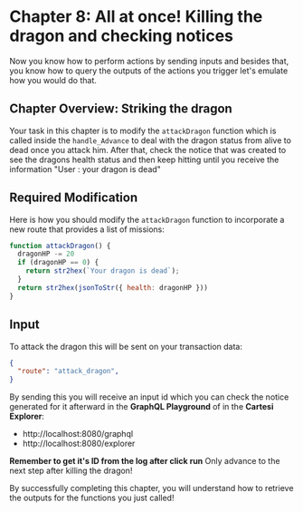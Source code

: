 # Chapter 8: All at once! Killing the dragon and checking notices

Now you know how to perform actions by sending inputs and besides that, you know how to query the outputs of the actions you trigger let's emulate how you would do that.

## Chapter Overview: Striking the dragon

Your task in this chapter is to modify the `attackDragon` function which is called inside the `handle_Advance` to deal with the dragon status from alive to dead once you attack him. After that, check the notice that was created to see the dragons health status and then keep hitting until you receive the information "User : your dragon is dead"

## Required Modification
Here is how you should modify the `attackDragon` function to incorporate a new route that provides a list of missions:

```javascript
function attackDragon() {
  dragonHP -= 20
  if (dragonHP == 0) {
    return str2hex(`Your dragon is dead`);
  }
  return str2hex(jsonToStr({ health: dragonHP }))
}
```

## Input
To attack the dragon this will be sent on your transaction data:
```json
{
  "route": "attack_dragon",
}
```

By sending this you will receive an input id which you can check the notice generated for it afterward in the **GraphQL Playground** of in the **Cartesi Explorer**:
- http://localhost:8080/graphql
- http://localhost:8080/explorer

**Remember to get it's ID from the log after click run**
Only advance to the next step after killing the dragon!


By successfully completing this chapter, you will understand how to retrieve the outputs for the functions you just called!